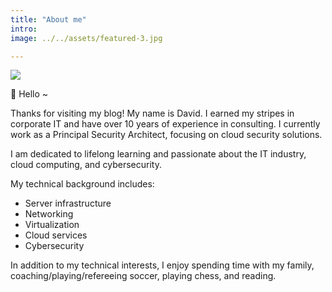 ```yaml
---
title: "About me"
intro: 
image: ../../assets/featured-3.jpg

---
```

![](https://res.cloudinary.com/dcu6gtw2y/image/upload/v1706921418/aboutme_gvljli.gif)

👋 Hello ~

Thanks for visiting my blog! My name is David. I earned my stripes in corporate IT and have over 10 years of experience in consulting. I currently work as a Principal Security Architect, focusing on cloud security solutions. 

I am dedicated to lifelong learning and passionate about the IT industry, cloud computing, and cybersecurity.

My technical background includes:
- Server infrastructure
- Networking
- Virtualization
- Cloud services
- Cybersecurity

In addition to my technical interests, I enjoy spending time with my family, coaching/playing/refereeing soccer, playing chess, and reading.